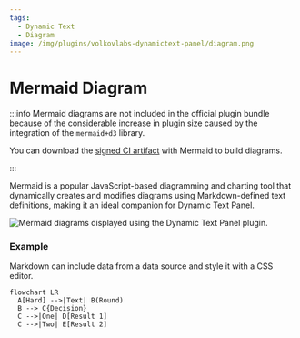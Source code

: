 ```yaml
---
tags:
  - Dynamic Text
  - Diagram
image: /img/plugins/volkovlabs-dynamictext-panel/diagram.png
---
```



# Mermaid Diagram

:::info
Mermaid diagrams are not included in the official plugin bundle because of the considerable increase in plugin size caused by the integration of the `mermaid+d3` library.

You can download the [signed CI artifact](https://github.com/VolkovLabs/volkovlabs-dynamictext-panel/actions/runs/4520732135) with Mermaid to build diagrams.

:::

Mermaid is a popular JavaScript-based diagramming and charting tool that dynamically creates and modifies diagrams using Markdown-defined text definitions, making it an ideal companion for Dynamic Text Panel.

<Image
  title="Mermaid diagrams displayed using the Dynamic Text Panel plugin."
  src="/img/plugins/volkovlabs-dynamictext-panel/diagram.png"
/>

### Example

Markdown can include data from a data source and style it with a CSS editor.

```diagram
flowchart LR
  A[Hard] -->|Text| B(Round)
  B --> C{Decision}
  C -->|One| D[Result 1]
  C -->|Two| E[Result 2]
```
